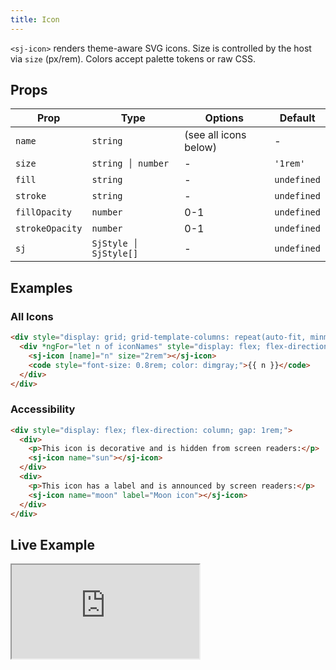 ```yaml
---
title: Icon
---
```



`<sj-icon>` renders theme-aware SVG icons. Size is controlled by the host via `size` (px/rem). Colors accept palette tokens or raw CSS.

## Props

| Prop | Type | Options | Default |
| --- | --- | --- | --- |
| `name` | `string` | (see all icons below) | - |
| `size` | `string │ number` | - | `'1rem'` |
| `fill` | `string` | - | `undefined` |
| `stroke` | `string` | - | `undefined` |
| `fillOpacity` | `number` | 0-1 | `undefined` |
| `strokeOpacity` | `number` | 0-1 | `undefined` |
| `sj` | `SjStyle │ SjStyle[]` | - | `undefined` |

## Examples

### All Icons

```html
<div style="display: grid; grid-template-columns: repeat(auto-fit, minmax(140px, 1fr)); gap: 0.75rem;">
  <div *ngFor="let n of iconNames" style="display: flex; flex-direction: column; align-items: center; gap: 0.25rem; padding: 0.5rem; background-color: lightgray; border-radius: 0.5rem;">
    <sj-icon [name]="n" size="2rem"></sj-icon>
    <code style="font-size: 0.8rem; color: dimgray;">{{ n }}</code>
  </div>
</div>
```

### Accessibility

```html
<div style="display: flex; flex-direction: column; gap: 1rem;">
  <div>
    <p>This icon is decorative and is hidden from screen readers:</p>
    <sj-icon name="sun"></sj-icon>
  </div>
  <div>
    <p>This icon has a label and is announced by screen readers:</p>
    <sj-icon name="moon" label="Moon icon"></sj-icon>
  </div>
</div>
```

## Live Example

<iframe
  src="https://stackblitz.com/edit/sjss-palette?embed=1&file=src%2Fmain.ts&hideExplorer=1&hideNavigation=1&view=preview"
  title="SJSS • Palette"
  style={{ width: '100%', height: 520, border: 0, borderRadius: 8, overflow: 'hidden' }}
  allow="accelerometer; ambient-light-sensor; camera; encrypted-media; geolocation; gyroscope; hid; microphone; midi; payment; usb; clipboard-write"
  sandbox="allow-forms allow-modals allow-popups allow-presentation allow-same-origin allow-scripts"
/>

If the embed doesn’t load, open it directly: <a href="https://stackblitz.com/edit/sjss-palette?file=src%2Fmain.ts" target="_blank" rel="noreferrer noopener">Open on StackBlitz</a>.
